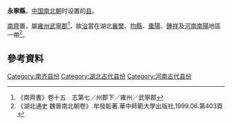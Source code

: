 {{主條目消歧義|關於中國歷史上其他永寧縣，請參見：'''[[永寧縣_(消歧義)|永寧縣_(消歧義)]]'''。}}
'''永寧縣'''，[[中国|中国]][[南北朝|南北朝]]时设置的[[县|县]]。

[[南齊|南齊]]置，屬[[雍州_(东晋)|雍州]][[武寧郡|武寧郡]]<ref>《南齊書》卷十五　志第七／州郡下／雍州／武寧郡</ref>，故[[治所|治]]當在湖北[[襄樊|襄樊]]、[[均縣|均縣]]、[[棗陽|棗陽]]、[[鍾祥|鍾祥]]及[[河南|河南]][[南陽|南陽]]地區一帶<ref>《湖北通史 魏晉南北朝卷》.牟發鬆著.華中師範大學出版社,1999.06.第403頁</ref>。

==參考資料==
{{reflist}}
{{南北朝行政区划小作品}}
[[Category:南齐县份|Category:南齐县份]]
[[Category:湖北古代县份|Category:湖北古代县份]]
[[Category:河南古代县份|Category:河南古代县份]]
